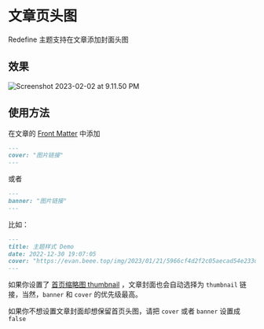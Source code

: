 # 文章页头图

Redefine 主题支持在文章添加封面头图

## 效果

![Screenshot 2023-02-02 at 9.11.50 PM](https://evan.beee.top/img/2023/02/02/a7ac50af7d5234f6b55acfbb07d1d365.png)

## 使用方法


在文章的 [Front Matter](https://hexo.io/docs/front-matter.html) 中添加

```markdown
---
cover: "图片链接"
---
```

或者

```markdown
---
banner: "图片链接"
---
```

比如：

```markdown
---
title: 主题样式 Demo
date: 2022-12-30 19:07:05
cover: "https://evan.beee.top/img/2023/01/21/5966cf4d2f2c05aecad54e233d9562ff.png"
---
```

<Callout type="info" emoji="ℹ️">

如果你设置了 [首页缩略图 thumbnail](https://redefine-docs.ohevan.com/article_customize/thumbnail) ，文章封面也会自动选择为 `thumbnail` 链接，当然，`banner` 和 `cover` 的优先级最高。

如果你不想设置文章封面却想保留首页头图，请把 `cover` 或者 `banner` 设置成 `false`

</Callout>













